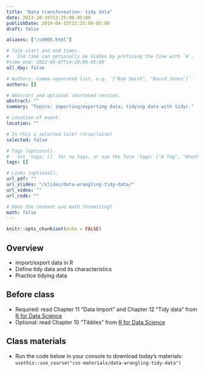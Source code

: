 ```yaml
---
title: "Data transformation: tidy data"
date: 2023-10-16T12:25:00-05:00
publishDate: 2019-04-15T12:25:00-05:00
draft: false

aliases: ["/cm005.html"]

# Talk start and end times.
#   End time can optionally be hidden by prefixing the line with `#`.
#time_end: 2022-09-07T14:20:00-05:00
all_day: false

# Authors. Comma separated list, e.g. `["Bob Smith", "David Jones"]`.
authors: []

# Abstract and optional shortened version.
abstract: ""
summary: "Topics: importing/exporting data; tidying data with tidyr."

# Location of event.
location: ""

# Is this a selected talk? (true/false)
selected: false

# Tags (optional).
#   Set `tags: []` for no tags, or use the form `tags: ["A Tag", "Another Tag"]` for one or more tags.
tags: []

# Links (optional).
url_pdf: ""
url_slides: "/slides/data-wrangling-tidy-data/"
url_video: ""
url_code: ""

# Does the content use math formatting?
math: false
---
```


```r
knitr::opts_chunk$set(echo = FALSE)
```

## Overview

* Import/export data in R 
* Define tidy data and its characteristics
* Practice tidying data

<!--
* Demonstrate how vectors can be read and parsed
* Define various data file formats and functions for importation
-->


## Before class

* Required: read Chapter 11 "Data Import" and Chapter 12 "Tidy data" from [R for Data Science](http://r4ds.had.co.nz/)
* Optional: read Chapter 10 "Tibbles" from [R for Data Science](http://r4ds.had.co.nz/)


## Class materials

* Run the code below in your console to download today’s materials: `usethis::use_course("css-materials/data-wrangling-tidy-data")`



<!--
* [Tidy data](/notes/tidy-data/)
* [Practice tidying data](/notes/tidy-exercise/)

## Additional resources

* Lohr. 2014. [For Big-Data Scientists, "Janitor Work" Is Key Hurdle to Insights.](http://www.nytimes.com/2014/08/18/technology/for-big-data-scientists-hurdle-to-insights-is-janitor-work.html?_r=0) *New York Times*
* [Data Carpentry](http://www.mimno.org/articles/carpentry/) a response to the NYTimes article
* [Pivoting in `tidyr`](https://tidyr.tidyverse.org/articles/pivot.html)
-->
